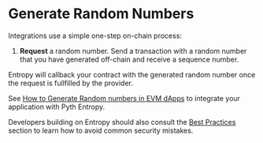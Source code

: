 # Generate Random Numbers

Integrations use a simple one-step on-chain process:

1. **Request** a random number. Send a transaction with a random number that you have generated off-chain and receive a sequence number.

Entropy will callback your contract with the generated random number once the request is fullfilled by the provider.

See [How to Generate Random numbers in EVM dApps](generate-random-numbers/evm.mdx) to integrate your application with Pyth Entropy.

Developers building on Entropy should also consult the [Best Practices](best-practices.mdx) section to learn how to avoid common security mistakes.
